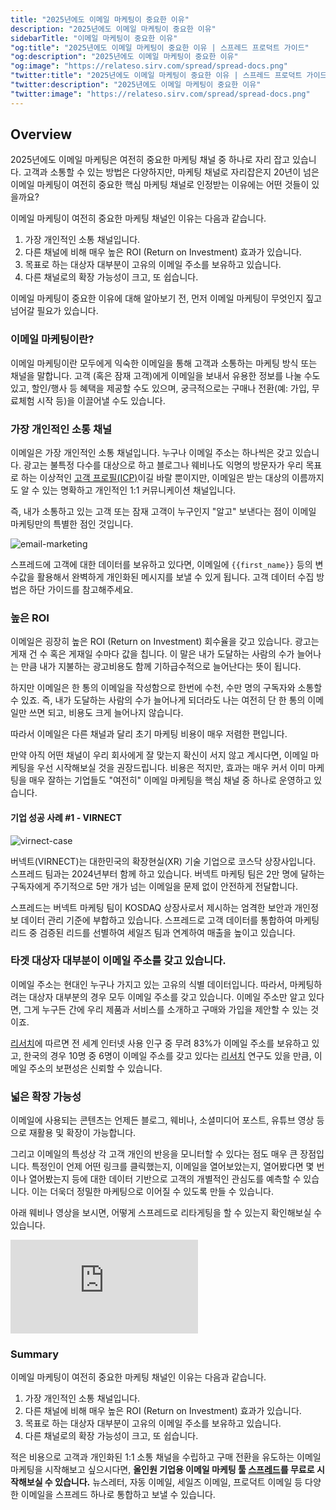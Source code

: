 ```yaml
---
title: "2025년에도 이메일 마케팅이 중요한 이유"
description: "2025년에도 이메일 마케팅이 중요한 이유"
sidebarTitle: "이메일 마케팅이 중요한 이유"
"og:title": "2025년에도 이메일 마케팅이 중요한 이유 | 스프레드 프로덕트 가이드"
"og:description": "2025년에도 이메일 마케팅이 중요한 이유"
"og:image": "https://relateso.sirv.com/spread/spread-docs.png"
"twitter:title": "2025년에도 이메일 마케팅이 중요한 이유 | 스프레드 프로덕트 가이드"
"twitter:description": "2025년에도 이메일 마케팅이 중요한 이유"
"twitter:image": "https://relateso.sirv.com/spread/spread-docs.png"
---
```


## Overview

2025년에도 이메일 마케팅은 여전히 중요한 마케팅 채널 중 하나로 자리 잡고 있습니다. 고객과 소통할 수 있는 방법은 다양하지만, 마케팅 채널로 자리잡은지 20년이 넘은 이메일 마케팅이 여전히 중요한 핵심 마케팅 채널로 인정받는 이유에는 어떤 것들이 있을까요?

이메일 마케팅이 여전히 중요한 마케팅 채널인 이유는 다음과 같습니다.

1. 가장 개인적인 소통 채널입니다.
2. 다른 채널에 비해 매우 높은 ROI (Return on Investment) 효과가 있습니다.
3. 목표로 하는 대상자 대부분이 고유의 이메일 주소를 보유하고 있습니다.
4. 다른 채널로의 확장 가능성이 크고, 또 쉽습니다.

이메일 마케팅이 중요한 이유에 대해 알아보기 전, 먼저 이메일 마케팅이 무엇인지 짚고 넘어갈 필요가 있습니다.

### 이메일 마케팅이란?

이메일 마케팅이란 모두에게 익숙한 이메일을 통해 고객과 소통하는 마케팅 방식 또는 채널을 말합니다. 고객 (혹은 잠재 고객)에게 이메일을 보내서 유용한 정보를 나눌 수도 있고, 할인/행사 등 혜택을 제공할 수도 있으며, 궁극적으로는 구매나 전환(예: 가입, 무료체험 시작 등)을 이끌어낼 수도 있습니다.

### 가장 개인적인 소통 채널

이메일은 가장 개인적인 소통 채널입니다. 누구나 이메일 주소는 하나씩은 갖고 있습니다. 광고는 불특정 다수를 대상으로 하고 블로그나 웨비나도 익명의 방문자가 우리 목표로 하는 이상적인 [고객 프로필(ICP)](https://www.relate.kr/docs/wiki/icp)이길 바랄 뿐이지만, 이메일은 받는 대상의 이름까지도 알 수 있는 명확하고 개인적인 1:1 커뮤니케이션 채널입니다.

즉, 내가 소통하고 있는 고객 또는 잠재 고객이 누구인지 "알고" 보낸다는 점이 이메일 마케팅만의 특별한 점인 것입니다.

![email-marketing](/images/email-marketing.png)

스프레드에 고객에 대한 데이터를 보유하고 있다면, 이메일에 `{{first_name}}` 등의 변수값을 활용해서 완벽하게 개인화된 메시지를 보낼 수 있게 됩니다. 고객 데이터 수집 방법은 하단 가이드를 참고해주세요.

### 높은 ROI

이메일은 굉장히 높은 ROI (Return on Investment) 회수율을 갖고 있습니다. 광고는 게재 건 수 혹은 게재일 수마다 값을 칩니다. 이 말은 내가 도달하는 사람의 수가 늘어나는 만큼 내가 지불하는 광고비용도 함께 기하급수적으로 늘어난다는 뜻이 됩니다.

하지만 이메일은 한 통의 이메일을 작성함으로 한번에 수천, 수만 명의 구독자와 소통할 수 있죠. 즉, 내가 도달하는 사람의 수가 늘어나게 되더라도 나는 여전히 단 한 통의 이메일만 쓰면 되고, 비용도 크게 늘어나지 않습니다.

따라서 이메일은 다른 채널과 달리 초기 마케팅 비용이 매우 저렴한 편입니다.

만약 아직 어떤 채널이 우리 회사에게 잘 맞는지 확신이 서지 않고 계시다면, 이메일 마케팅을 우선 시작해보실 것을 권장드립니다. 비용은 적지만, 효과는 매우 커서 이미 마케팅을 매우 잘하는 기업들도 "여전히" 이메일 마케팅을 핵심 채널 중 하나로 운영하고 있습니다.

#### 기업 성공 사례 #1 - VIRNECT

![virnect-case](/images/virnect-case.png)

버넥트(VIRNECT)는 대한민국의 확장현실(XR) 기술 기업으로 코스닥 상장사입니다. 스프레드 팀과는 2024년부터 함께 하고 있습니다. 버넥트 마케팅 팀은 2만 명에 달하는 구독자에게 주기적으로 5만 개가 넘는 이메일을 문제 없이 안전하게 전달합니다.

스프레드는 버넥트 마케팅 팀이 KOSDAQ 상장사로서 제시하는 엄격한 보안과 개인정보 데이터 관리 기준에 부합하고 있습니다. 스프레드로 고객 데이터를 통합하여 마케팅 리드 중 검증된 리드를 선별하여 세일즈 팀과 연계하여 매출을 높이고 있습니다.

### 타겟 대상자 대부분이 이메일 주소를 갖고 있습니다.

이메일 주소는 현대인 누구나 가지고 있는 고유의 식별 데이터입니다. 따라서, 마케팅하려는 대상자 대부분의 경우 모두 이메일 주소를 갖고 있습니다. 이메일 주소만 알고 있다면, 그게 누구든 간에 우리 제품과 서비스를 소개하고 구매와 가입을 제안할 수 있는 것이죠.

[리서치](https://www.oberlo.com/statistics/how-many-people-use-email)에 따르면 전 세계 인터넷 사용 인구 중 무려 83%가 이메일 주소를 보유하고 있고, 한국의 경우 10명 중 6명이 이메일 주소를 갖고 있다는 [리서치](https://www.statista.com/statistics/764329/south-korea-email-user-penetration/) 연구도 있을 만큼, 이메일 주소의 보편성은 신뢰할 수 있습니다.

### 넓은 확장 가능성

이메일에 사용되는 콘텐츠는 언제든 블로그, 웨비나, 소셜미디어 포스트, 유튜브 영상 등으로 재활용 및 확장이 가능합니다.

그리고 이메일의 특성상 각 고객 개인의 반응을 모니터할 수 있다는 점도 매우 큰 장점입니다. 특정인이 언제 어떤 링크를 클릭했는지, 이메일을 열어보았는지, 열어봤다면 몇 번이나 열어봤는지 등에 대한 데이터 기반으로 고객의 개별적인 관심도를 예측할 수 있습니다. 이는 더욱더 정밀한 마케팅으로 이어질 수 있도록 만들 수 있습니다.

아래 웨비나 영상을 보시면, 어떻게 스프레드로 리타게팅을 할 수 있는지 확인해보실 수 있습니다.

<div
  style={{
    position: "relative",
    paddingBottom: "69.74664679582713%",
    height: 0,
  }}
>
  <iframe
    src="https://player.vimeo.com/video/1067125741?title=1&byline=0&portrait=0&muted=1&autoplay=1&autopause=0&controls=1&loop=1#t=3357"
    frameborder="0"
    allow="autoplay; fullscreen; picture-in-picture"
    title="스프레드 데모"
    webkitAllowFullScreen
    mozallowFullScreen
    allowFullScreen
    style={{
      position: "absolute",
      top: 0,
      left: 0,
      width: "100%",
      height: "100%",
    }}
  ></iframe>
</div>

### Summary

이메일 마케팅이 여전히 중요한 마케팅 채널인 이유는 다음과 같습니다.

1. 가장 개인적인 소통 채널입니다.
2. 다른 채널에 비해 매우 높은 ROI (Return on Investment) 효과가 있습니다.
3. 목표로 하는 대상자 대부분이 고유의 이메일 주소를 보유하고 있습니다.
4. 다른 채널로의 확장 가능성이 크고, 또 쉽습니다.

적은 비용으로 고객과 개인화된 1:1 소통 채널을 수립하고 구매 전환을 유도하는 이메일 마케팅을 시작해보고 싶으시다면, **올인원 기업용 이메일 마케팅 툴 [스프레드](https://spread.so/ko)를 무료로 시작해보실 수 있습니다.** 뉴스레터, 자동 이메일, 세일즈 이메일, 프로덕트 이메일 등 다양한 이메일을 스프레드 하나로 통합하고 보낼 수 있습니다.